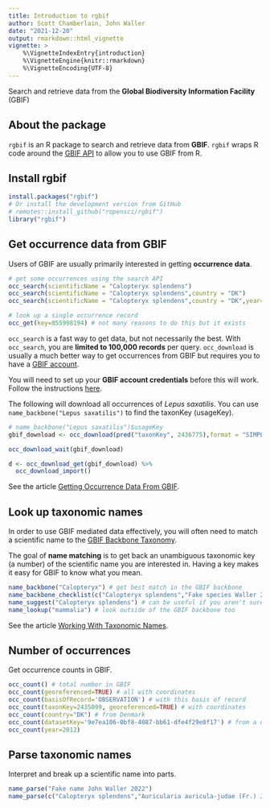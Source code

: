 ```yaml
---
title: Introduction to rgbif
author: Scott Chamberlain, John Waller
date: "2021-12-20"
output: rmarkdown::html_vignette
vignette: >
    %\VignetteIndexEntry{introduction}
    %\VignetteEngine{knitr::rmarkdown}
    %\VignetteEncoding{UTF-8}
---
```


Search and retrieve data from the **Global Biodiversity Information Facility** (GBIF)

## About the package

`rgbif` is an R package to search and retrieve data from **GBIF**. `rgbif` wraps R code around the [GBIF API](https://www.gbif.org/developer/summary) to allow you to use GBIF from R.

## Install rgbif

```r
install.packages("rgbif")
# Or install the development version from GitHub
# remotes::install_github("ropensci/rgbif")
library("rgbif")
```

## Get occurrence data from GBIF

Users of GBIF are usually primarily interested in getting **occurrence data**. 

```r
# get some occurrences using the search API
occ_search(scientificName = "Calopteryx splendens")
occ_search(scientificName = "Calopteryx splendens",country = "DK")
occ_search(scientificName = "Calopteryx splendens",country = "DK",year="1999,2005")

# look up a single occurrence record
occ_get(key=855998194) # not many reasons to do this but it exists
```

`occ_search` is a fast way to get data, but not necessarily the best. With `occ_search`, you are **limited to 100,000 records** per query. `occ_download` is usually a much better way to get occurrences from GBIF but requires you to have a [GBIF account](https://www.gbif.org/). 

You will need to set up your **GBIF account credentials** before this will work. Follow the instructions [here](https://docs.ropensci.org/rgbif/articles/gbif_credentials.html). 

The following will download all occurrences of _Lepus saxatilis_. You can use `name_backbone("Lepus saxatilis")` to find the taxonKey (usageKey).

```r 
# name_backbone("Lepus saxatilis")$usageKey
gbif_download <- occ_download(pred("taxonKey", 2436775),format = "SIMPLE_CSV")

occ_download_wait(gbif_download)

d <- occ_download_get(gbif_download) %>%
  occ_download_import()

```

See the article [Getting Occurrence Data From GBIF](https://docs.ropensci.org/rgbif/articles/getting_occurrence_data.html).

## Look up taxonomic names 

In order to use GBIF mediated data effectively, you will often need to match a scientific name to the [GBIF Backbone Taxonomy](https://www.gbif.org/dataset/d7dddbf4-2cf0-4f39-9b2a-bb099caae36c). 

The goal of **name matching** is to get back an unambiguous taxonomic key (a number) of the scientific name you are interested in. Having a key makes it easy for GBIF to know what you mean. 

```r
name_backbone("Calopteryx") # get best match in the GBIF backbone
name_backbone_checklist(c("Calopteryx splendens","Fake species Waller 2022")) # look up multiple names
name_suggest("Calopteryx splendens") # can be useful if you aren't sure which name to use
name_lookup("mammalia") # look outside of the GBIF backbone too
```

See the article [Working With Taxonomic Names](https://docs.ropensci.org/rgbif/articles/taxonomic_names.html). 

## Number of occurrences

Get occurrence counts in GBIF. 

```r
occ_count() # total number in GBIF
occ_count(georeferenced=TRUE) # all with coordinates
occ_count(basisOfRecord='OBSERVATION') # with this basis of record
occ_count(taxonKey=2435099, georeferenced=TRUE) # with coordinates
occ_count(country="DK") # from Denmark 
occ_count(datasetKey='9e7ea106-0bf8-4087-bb61-dfe4f29e0f17') # from a dataset
occ_count(year=2012)
```

## Parse taxonomic names

Interpret and break up a scientific name into parts. 

```r 
name_parse("Fake name John Waller 2022")
name_parse(c("Calopteryx splendens","Auricularia auricula-judae (Fr.) J.Schröt."))
```
